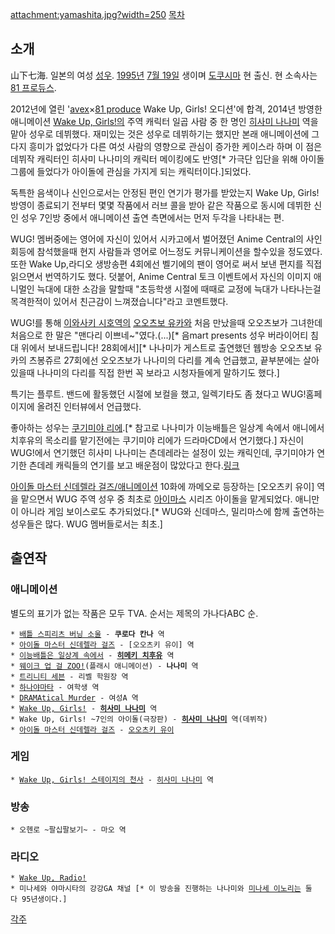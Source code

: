 attachment:yamashita.jpg?width=250
[[목차]]
== 소개 ==
山下七海. 일본의 여성 [[성우]]. [[1995년]] [[7월 19일]] 생이며 [[도쿠시마]] 현 출신. 현 소속사는 [[81 프로듀스]].

2012년에 열린 '[[에이벡스|avex]]×[[81 프로듀스|81 produce]] Wake Up, Girls! 오디션'에 합격, 2014년 방영한 애니메이션 [[Wake Up, Girls!]]의 주역 캐릭터 일곱 사람 중 한 명인 [[히사미 나나미]] 역을 맡아 성우로 데뷔했다. 재미있는 것은 성우로 데뷔하기는 했지만 본래 애니메이션에 그다지 흥미가 없었다가 다른 여섯 사람의 영향으로 관심이 증가한 케이스라 하며 이 점은 데뷔작 캐릭터인 히사미 나나미의 캐릭터 메이킹에도 반영[* 가극단 입단을 위해 아이돌 그룹에 들었다가 아이돌에 관심을 가지게 되는 캐릭터이다.]되었다.

독특한 음색이나 신인으로서는 안정된 편인 연기가 평가를 받았는지 Wake Up, Girls! 방영이 종료되기 전부터 몇몇 작품에서 러브 콜을 받아 같은 작품으로 동시에 데뷔한 신인 성우 7인방 중에서 애니메이션 출연 측면에서는 먼저 두각을 나타내는 편. 

WUG! 멤버중에는 영어에 자신이 있어서 시카고에서 벌어졌던 Anime Central의 사인회등에 참석했을때 현지 사람들과 영어로 어느정도 커뮤니케이션을 할수있을 정도였다.  또한 Wake Up,라디오 생방송편 4회에선 벨기에의 팬이 영어로 써서 보낸 편지를 직접 읽으면서 번역하기도 했다.
덧붙어, Anime Central 토크 이벤트에서 자신의 이미지 애니멀인 늑대에 대한 소감을 말할때 "초등학생 시절에 때때로 교정에 늑대가 나타나는걸 목격한적이 있어서 친근감이 느껴졌습니다"라고 코멘트했다.

WUG!를 통해 [[이와사키 시호]]역의 [[오오츠보 유카]]와 처음 만났을때 오오츠보가 그녀한데 처음으로 한 말은 "맨다리 이쁘네~"였다.(...)[* 음mart presents 성우 버라이어티 침대 위에서 보내드립니다! 28회에서][* 나나미가 게스트로 출연했던 웹방송 오오츠보 유카의 츠봉쥬르 27회에선 오오츠보가 나나미의 다리를 계속 언급했고, 끝부분에는 살아있을때 나나미의 다리를 직접 한번 꼭 보라고 시청자들에게 말하기도 했다.]

특기는 플루트. 밴드에 활동했던 시절에 보컬을 했고, 일렉기타도 좀 쳤다고 WUG!홈페이지에 올려진 인터뷰에서 언급했다.

좋아하는 성우는 [[쿠기미야 리에]].[* 참고로 나나미가 이능배틀은 일상계 속에서 애니에서 치후유의 목소리를 맡기전에는 쿠기미야 리에가 드라마CD에서 연기했다.]
자신이 WUG!에서 연기했던 히사미 나나미는 츤데레라는 설정이 있는 캐릭인데, 쿠기미야가 연기한 츤데레 캐릭들의 연기를 보고 배운점이 많았다고 한다.[http://ddnavi.com/news/207701/ 링크]

[[아이돌 마스터 신데렐라 걸즈/애니메이션]] 10화에 까메오로 등장하는 [오오츠키 유이] 역을 맡으면서 WUG 주역 성우 중 최초로 [[아이마스]] 시리즈 아이돌을 맡게되었다. 애니만이 아니라 게임 보이스로도 추가되었다.[* WUG와 신데마스, 밀리마스에 함께 출연하는 성우들은 많다. WUG 멤버들로서는 최초.] 

== 출연작 ==
=== 애니메이션 ===
별도의 표기가 없는 작품은 모두 TVA. 순서는 제목의 가나다ABC 순.

 * [[배틀 스피리츠 버닝 소울]] - '''쿠로다 칸나''' 역
 * [[아이돌 마스터 신데렐라 걸즈]] - [오오츠키 유이] 역
 * [[이능배틀은 일상계 속에서]] - '''[[히메키 치후유]]''' 역
 * [[웨이크 업 걸 ZOO!]](플래시 애니메이션) - '''나나미''' 역
 * [[트리니티 세븐]] - 리벨 학원장 역
 * [[하나야마타]] - 여학생 역
 * [[DRAMAtical Murder]] - 여성A 역
 * [[Wake Up, Girls!]] - '''[[히사미 나나미]]''' 역
 * Wake Up, Girls! ~7인의 아이돌(극장판) - '''[[히사미 나나미]]''' 역(데뷔작)
 * [[아이돌 마스터 신데렐라 걸즈]] - [[오오츠키 유이]]
=== 게임 ===
 * [[Wake Up, Girls!#s-7.3|Wake Up, Girls! 스테이지의 천사]] - [[히사미 나나미]] 역

=== 방송 ===
 * 오헨로 ~팔십팔보기~ - 마오 역

=== 라디오 ===
 * [[Wake Up, Girls!#s-7.5|Wake Up, Radio!]]
 * 미나세와 야마시타의 강강GA 채널 [* 이 방송을 진행하는 나나미와 [[미나세 이노리]]는 둘다 95년생이다.]

[[각주]]
